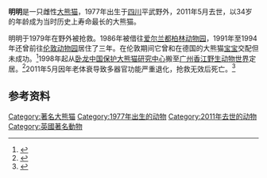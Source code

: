 {{Infobox Panda
|name          = 明明
|image         = 
|width         = 200px
|caption       = 
|other names   =
|number        = 214<ref>{{cite web|url=http://pandanews.org/the-pandas/214_ming-ming|title=Ming Ming|publisher=Panda News|accessdate=2011-05-18|archive-date=2016-03-04|archive-url=https://web.archive.org/web/20160304211501/http://pandanews.org/the-pandas/214_ming-ming|dead-url=no}}</ref>
|sex           = 雌性
|date of birth = 1977年
|date of death = {{death date and given age|2011|5|7|34|df=yes}}

|place   = [[四川卧龙国家级自然保护区|卧龙中国保护大熊猫研究中心]]
|period  = 1979年－
|place2  = [[爱尔兰|爱尔兰]][[都柏林动物园|都柏林动物园]]
|period2 = 1986年
|place3  = [[成都动物园|成都动物园]]
|period3 = 
|place4  = [[英国|英国]][[伦敦动物园|伦敦动物园]]
|period4 = 1991年－1994年
|place5  = [[广州香江野生动物世界|广州香江野生动物世界]]
|period5 = 1994年－2011年

|spouse   =
|parents  = 未知
|children =
|siblings = 
}}

'''明明'''是一只雌性[[大熊猫|大熊猫]]，1977年出生于[[四川|四川]]平武野外，2011年5月去世，以34岁的年龄成为当时历史上寿命最长的大熊猫。

明明于1979年在野外被抢救。1986年被借往[[爱尔兰|爱尔兰]][[都柏林动物园|都柏林动物园]]，1991年至1994年还曾前往[[伦敦动物园|伦敦动物园]]居住了三年。在伦敦期间它曾和在德国的大熊猫[[宝宝|宝宝]]交配但未成功。<ref>{{cite web|url=http://www.bbc.co.uk/zhongwen/simp/chinese_news/2011/05/110517_panda_death.shtml|title=世界最高龄大熊猫明明在广东去世|publisher=BBC中文网|date=2011-05-17|accessdate=2011-05-18|archive-date=2011-05-20|archive-url=https://web.archive.org/web/20110520004329/http://www.bbc.co.uk/zhongwen/simp/chinese_news/2011/05/110517_panda_death.shtml|dead-url=no}}</ref>1998年起从[[四川卧龙国家级自然保护区|卧龙中国保护大熊猫研究中心]]搬至[[广州|广州]][[香江野生动物世界|香江野生动物世界]]定居。<ref>{{cite web|url=http://www.sxgov.cn/content/2009-08/31/content_178666.htm|title=全球最老的大熊猫明明|publisher=黄河新闻网|date=2009-08-31|deadurl=yes|archiveurl=https://web.archive.org/web/20160304083716/http://www.sxgov.cn/content/2009-08/31/content_178666.htm|archivedate=2016-03-04}}</ref>2011年5月因年老体衰导致多器官功能严重退化，抢救无效后死亡。<ref>{{cite web|url=http://news.163.com/11/0510/05/73LUTQDC00014AED.html|title=34岁 最老熊猫“明明”辞世|publisher=网易|date=2011-05-10|access-date=2011-05-18|archive-url=https://web.archive.org/web/20110515062040/http://news.163.com/11/0510/05/73LUTQDC00014AED.html|archive-date=2011-05-15|dead-url=yes}}</ref>

== 参考资料 ==
{{reflist}}

{{著名大熊貓}}
{{mammal-stub}}
{{DEFAULTSORT:Ming明明}}
[[Category:著名大熊猫|Category:著名大熊猫]]
[[Category:1977年出生的动物|Category:1977年出生的动物]]
[[Category:2011年去世的动物|Category:2011年去世的动物]]
[[Category:英國著名動物|Category:英國著名動物]]